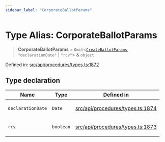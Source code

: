 ```yaml
---
sidebar_label: "CorporateBallotParams"
---
```


# Type Alias: CorporateBallotParams

> **CorporateBallotParams** = `Omit`\<[`CreateBallotParams`](../interfaces/CreateBallotParams.mdx), `"declarationDate"` \| `"rcv"`\> & `object`

Defined in: [src/api/procedures/types.ts:1872](https://github.com/PolymeshAssociation/polymesh-sdk/blob/bee6a2fe7a8ce5db42a6982e793782182cde2153/src/api/procedures/types.ts#L1872)

## Type declaration

<table>
<thead>
<tr>
<th>Name</th>
<th>Type</th>
<th>Defined in</th>
</tr>
</thead>
<tbody>
<tr>
<td>

`declarationDate`

</td>
<td>

`Date`

</td>
<td>

[src/api/procedures/types.ts:1874](https://github.com/PolymeshAssociation/polymesh-sdk/blob/bee6a2fe7a8ce5db42a6982e793782182cde2153/src/api/procedures/types.ts#L1874)

</td>
</tr>
<tr>
<td>

`rcv`

</td>
<td>

`boolean`

</td>
<td>

[src/api/procedures/types.ts:1873](https://github.com/PolymeshAssociation/polymesh-sdk/blob/bee6a2fe7a8ce5db42a6982e793782182cde2153/src/api/procedures/types.ts#L1873)

</td>
</tr>
</tbody>
</table>
